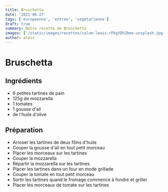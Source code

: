 ```yaml
---
title: Bruschetta
date: '2021-06-27'
tags: ['europeenne', 'entree', 'vegetarienne']
draft: true
summary: Notre recette de Bruschetta
images: ['/static/images/recettes/calum-lewis-rPkgYDh2bmo-unsplash.jpg']
author: alois
---
```


# Bruschetta

<Unsplash
  src="/static/images/recettes/calum-lewis-rPkgYDh2bmo-unsplash.jpg"
  srcurl="https://unsplash.com/photos/rPkgYDh2bmo"
  author="Calum Lewis"
  authorurl="https://unsplash.com/@calumlewis"
  alt="Bruschetta"
/>

## Ingrédients

- 6 petites tartines de pain
- 125g de mozzarella
- 1 tomates
- 1 gousse d'ail
- de l'huile d'olive

## Préparation

- Arroser les tartines de deux filins d'huile
- Couper la gousse d'ail en tout petit morceau
- Placer les morceaux sur les tartines
- Couper la mozzarella
- Répartir la mozzarella sur les tartines
- Placer les tartines dans un four en mode grillade
- Couper la tomate en tout petit morceau
- Sortir les tartines quand le fromage commence à fondre et griller
- Placer les morceaux de tomate sur les tartines
